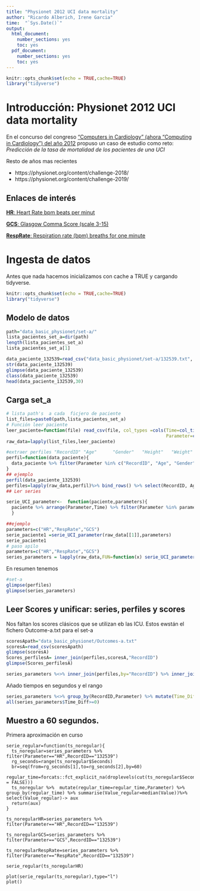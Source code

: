 ```yaml
---
title: "Physionet 2012 UCI data mortality"
author: "Ricardo Alberich, Irene Garcia"
time:  "`Sys.Date()`"
output: 
  html_document: 
    number_sections: yes
    toc: yes
  pdf_document: 
    number_sections: yes
    toc: yes
---
```


```r
knitr::opts_chunk$set(echo = TRUE,cache=TRUE)
library("tidyverse")
```

# Introducción: Physionet 2012 UCI data mortality


En el concurso del congreso ["Computers in  Cardiology" (ahora "Computing in Cardiology") del año 2012](https://physionet.org/content/challenge-2012/) propuso un  caso de estudio como reto: *Predicción de la tasa de mortalidad de los pacientes de una UCI*

Resto de años mas recientes 

* https://physionet.org/content/challenge-2018/
* https://physionet.org/content/challenge-2019/



##   Enlaces de interés

[**HR**: Heart Rate bpm beats per minut](https://en.wikipedia.org/wiki/Heart_rate)

[**GCS**: Glasgow Comma Score (scale 3-15)](https://en.wikipedia.org/wiki/Glasgow_Coma_Scale)

[**RespRate**:  Respiration rate (bpm) breaths for one minute](https://en.wikipedia.org/wiki/Respiratory_rate)


#  Ingesta de datos


Antes que nada  hacemos inicializamos  con cache a TRUE y cargando  tidyverse.

```r
knitr::opts_chunk$set(echo = TRUE,cache=TRUE)
library("tidyverse")
```

## Modelo de datos 

```r
path="data_basic_physionet/set-a/"
lista_pacientes_set_a=dir(path)
length(lista_pacientes_set_a)
lista_pacientes_set_a[1]
```

```r
data_paciente_132539=read_csv("data_basic_physionet/set-a/132539.txt", col_types =cols(Time=col_time(format="%M:%S"),Parameter=col_character(),Value=col_double()))
str(data_paciente_132539)
glimpse(data_paciente_132539)
class(data_paciente_132539)
head(data_paciente_132539,30)
```

## Carga set_a

```r
# lista path's  a cada  ficjero de paciente
list_files=paste0(path,lista_pacientes_set_a)
# Función leer paciente
leer_paciente=function(file) read_csv(file, col_types =cols(Time=col_time(format="%M:%S"),
                                                            Parameter=col_character(),Value=col_double()))
raw_data=lapply(list_files,leer_paciente)

#extraer perfiles "RecordID" "Age"      "Gender"   "Height"   "Weight"   "ICUType" 
perfil=function(data_paciente){
  data_paciente %>% filter(Parameter %in% c("RecordID", "Age", "Gender", "Height", "ICUType", "Weight")) %>% select(-Time) %>% distinct(Parameter,.keep_all=TRUE) %>% spread(Parameter,Value)
}
## ejemplo
perfil(data_paciente_132539)
perfiles=lapply(raw_data,perfil)%>% bind_rows() %>% select(RecordID, Age, Gender, Height,Weight,ICUType)
## Ler series

serie_UCI_parameter<-  function(paciente,parameters){
  paciente %>% arrange(Parameter,Time) %>% filter(Parameter %in% parameters) %>% add_column(RecordID=paciente[1,3]$Value) 
  } 

##ejemplo
parameters=c("HR","RespRate","GCS")
serie_paciente1 =serie_UCI_parameter(raw_data[[1]],parameters)
serie_paciente1
# paso apilo 
parameters=c("HR","RespRate","GCS")
series_parameters = lapply(raw_data,FUN=function(x) serie_UCI_parameter(x,parameters)) %>% bind_rows()

```



En resumen  tenemos

```r
#set-a
glimpse(perfiles)
glimpse(series_parameters)
```



## Leer Scores y unificar: series, perfiles y scores

Nos faltan los scores clásicos que se utilizan eb las ICU. Estos ewstán el fichero Outcome-a.txt para el set-a



```r
scoresApath="data_basic_physionet/Outcomes-a.txt"
scoresA=read_csv(scoresApath)
glimpse(scoresA)
Scores_perfilesA= inner_join(perfiles,scoresA,"RecordID")
glimpse(Scores_perfilesA)
```






```r
series_parameters %<>% inner_join(perfiles,by="RecordID") %>% inner_join(scoresA,by="RecordID")
```

Añado tiempos en segundos y el rango

```r
series_parameters %<>% group_by(RecordID,Parameter) %>% mutate(Time_Diff=c(Time[1]-0,diff(Time,lag=1)),Order_Time=row_number())%>% mutate(Seconds=cumsum(as.numeric(Time_Diff)))
all(series_parameters$Time_Diff>=0)
```

## Muestro a 60 segundos. 

Primera aproximación en curso


```
serie_regular=function(ts_noregular){
  ts_noregular=series_parameters %>% filter(Parameter=="HR",RecordID=="132539") 
  rg_seconds=range(ts_noregular$Seconds)
  br=seq(from=rg_seconds[1],to=rg_seconds[2],by=60)
  regular_time=forcats::fct_explicit_na(droplevels(cut(ts_noregular$Seconds,br,right = FALSE)))
  ts_noregular %>%  mutate(regular_time=regular_time,Parameter) %>% group_by(regular_time) %>% summarise(Value_regular=median(Value))%>% select(Value_regular)-> aux
  return(aux)
}

ts_noregularHR=series_parameters %>% filter(Parameter=="HR",RecordID=="132539") 

ts_noregularGCS=series_parameters %>% filter(Parameter=="GCS",RecordID=="132539") 

ts_noregularRespRate=series_parameters %>% filter(Parameter=="RespRate",RecordID=="132539") 

serie_regular(ts_noregularHR)

plot(serie_regular(ts_noregular),type="l")
plot()
```
